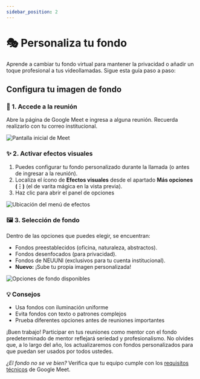 ```yaml
---
sidebar_position: 2
---
```


# 🎭 Personaliza tu fondo

Aprende a cambiar tu fondo virtual para mantener la privacidad o añadir un toque profesional a tus videollamadas. Sigue esta guía paso a paso:

## Configura tu imagen de fondo
### 📲 1. Accede a la reunión
 Abre la página de Google Meet e ingresa a alguna reunión. Recuerda realizarlo con
 tu correo institucional.

![Pantalla inicial de Meet](./img/ima.visual.jpg)

### ✨ 2. Activar efectos visuales
 1. Puedes configurar tu fondo personalizado durante la llamada
 (o antes de ingresar a la reunión).
 2. Localiza el ícono de **Efectos visuales** desde el apartado **Más opciones (⋮)** 
 (el de varita mágica en la vista previa).
 3. Haz clic para abrir el panel de opciones

![Ubicación del menú de efectos](./img/ima.visual1.jpg)

### 🖼️ 3. Selección de fondo
Dentro de las opciones que puedes elegir, se encuentran:
 - Fondos preestablecidos (oficina, naturaleza, abstractos).
 - Fondos desenfocados (para privacidad).
 - Fondos de NEUUNI (exclusivos para tu cuenta institucional).
 - **Nuevo:** ¡Sube tu propia imagen personalizada!

![Opciones de fondo disponibles](./img/ima.visual2.jpg)

### 💡 Consejos
 - Usa fondos con iluminación uniforme
 - Evita fondos con texto o patrones complejos
 - Prueba diferentes opciones antes de reuniones importantes

¡Buen trabajo! Participar en tus reuniones como mentor con el fondo predeterminado de mentor
reflejará seriedad y profesionalismo. No olvides que, a lo largo del año, los actualizaremos
con fondos personalizados para que puedan ser usados por todos ustedes.

*¿El fondo no se ve bien?* Verifica que tu equipo cumple con los [requisitos técnicos](#) de Google Meet.